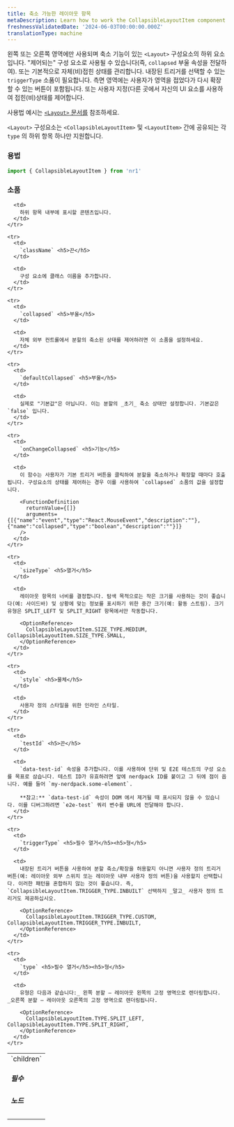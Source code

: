```yaml
---
title: 축소 가능한 레이아웃 항목
metaDescription: Learn how to work the CollapsibleLayoutItem component
freshnessValidatedDate: '2024-06-03T00:00:00.000Z'
translationType: machine
---
```


왼쪽 또는 오른쪽 영역에만 사용되며 축소 기능이 있는 `<Layout>` 구성요소의 하위 요소입니다. "제어되는" 구성 요소로 사용될 수 있습니다(즉, `collapsed` 부울 속성을 전달하여). 또는 기본적으로 자체(비)접힌 상태를 관리합니다. 내장된 트리거를 선택할 수 있는 `triggerType` 소품이 필요합니다. 측면 영역에는 사용자가 영역을 접었다가 다시 확장할 수 있는 버튼이 포함됩니다. 또는 사용자 지정(다른 곳에서 자신의 UI 요소를 사용하여 접힌(비)상태를 제어합니다.

사용법 예시는 [`<Layout>` 문서를](/docs/new-relic-solutions/build-nr-ui/sdk-component/structure/Layout/#examples) 참조하세요.

`<Layout>` 구성요소는 `<CollapsibleLayoutItem>` 및 `<LayoutItem>` 간에 공유되는 각 `type` 의 하위 항목 하나만 지원합니다.

### 용법

```js
import { CollapsibleLayoutItem } from 'nr1'
```

### 소품

<table>
  <tbody>
    <tr>
      <td>
        `children` <h5>필수</h5> <h5>노드</h5>
      </td>

      <td>
        하위 항목 내부에 표시할 콘텐츠입니다.
      </td>
    </tr>

    <tr>
      <td>
        `className` <h5>끈</h5>
      </td>

      <td>
        구성 요소에 클래스 이름을 추가합니다.
      </td>
    </tr>

    <tr>
      <td>
        `collapsed` <h5>부울</h5>
      </td>

      <td>
        자체 외부 컨트롤에서 분할의 축소된 상태를 제어하려면 이 소품을 설정하세요.
      </td>
    </tr>

    <tr>
      <td>
        `defaultCollapsed` <h5>부울</h5>
      </td>

      <td>
        실제로 "기본값"은 아닙니다. 이는 분할의 _초기_ 축소 상태만 설정합니다. 기본값은 `false` 입니다.
      </td>
    </tr>

    <tr>
      <td>
        `onChangeCollapsed` <h5>기능</h5>
      </td>

      <td>
        이 함수는 사용자가 기본 트리거 버튼을 클릭하여 분할을 축소하거나 확장할 때마다 호출됩니다. 구성요소의 상태를 제어하는 경우 이를 사용하여 `collapsed` 소품의 값을 설정합니다.

        <FunctionDefinition
          returnValue={[]}
          arguments={[{"name":"event","type":"React.MouseEvent","description":""},{"name":"collapsed","type":"boolean","description":""}]}
        />
      </td>
    </tr>

    <tr>
      <td>
        `sizeType` <h5>열거</h5>
      </td>

      <td>
        레이아웃 항목의 너비를 결정합니다. 탐색 목적으로는 작은 크기를 사용하는 것이 좋습니다(예: 사이드바) 및 상황에 맞는 정보를 표시하기 위한 중간 크기(예: 활동 스트림). 크기 유형은 SPLIT_LEFT 및 SPLIT_RIGHT 항목에서만 작동합니다.

        <OptionReference>
          CollapsibleLayoutItem.SIZE_TYPE.MEDIUM, CollapsibleLayoutItem.SIZE_TYPE.SMALL,
        </OptionReference>
      </td>
    </tr>

    <tr>
      <td>
        `style` <h5>물체</h5>
      </td>

      <td>
        사용자 정의 스타일을 위한 인라인 스타일.
      </td>
    </tr>

    <tr>
      <td>
        `testId` <h5>끈</h5>
      </td>

      <td>
        `data-test-id` 속성을 추가합니다. 이를 사용하여 단위 및 E2E 테스트의 구성 요소를 목표로 삼습니다. 테스트 ID가 유효하려면 앞에 nerdpack ID를 붙이고 그 뒤에 점이 옵니다. 예를 들어 `my-nerdpack.some-element`.

        **참고:** `data-test-id` 속성이 DOM 에서 제거될 때 표시되지 않을 수 있습니다. 이를 디버그하려면 `e2e-test` 쿼리 변수를 URL에 전달해야 합니다.
      </td>
    </tr>

    <tr>
      <td>
        `triggerType` <h5>필수 열거</h5><h5>형</h5>
      </td>

      <td>
        내장된 트리거 버튼을 사용하여 분할 축소/확장을 허용할지 아니면 사용자 정의 트리거 버튼(예: 레이아웃 외부 스위치 또는 레이아웃 내부 사용자 정의 버튼)을 사용할지 선택합니다. 이러한 패턴을 혼합하지 않는 것이 좋습니다. 즉, `CollapsibleLayoutItem.TRIGGER_TYPE.INBUILT` 선택하지 _말고_ 사용자 정의 트리거도 제공하십시오.

        <OptionReference>
          CollapsibleLayoutItem.TRIGGER_TYPE.CUSTOM, CollapsibleLayoutItem.TRIGGER_TYPE.INBUILT,
        </OptionReference>
      </td>
    </tr>

    <tr>
      <td>
        `type` <h5>필수 열거</h5><h5>형</h5>
      </td>

      <td>
        유형은 다음과 같습니다:_ 왼쪽 분할 — 레이아웃 왼쪽의 고정 영역으로 렌더링합니다. _오른쪽 분할 — 레이아웃 오른쪽의 고정 영역으로 렌더링됩니다.

        <OptionReference>
          CollapsibleLayoutItem.TYPE.SPLIT_LEFT, CollapsibleLayoutItem.TYPE.SPLIT_RIGHT,
        </OptionReference>
      </td>
    </tr>
  </tbody>
</table>